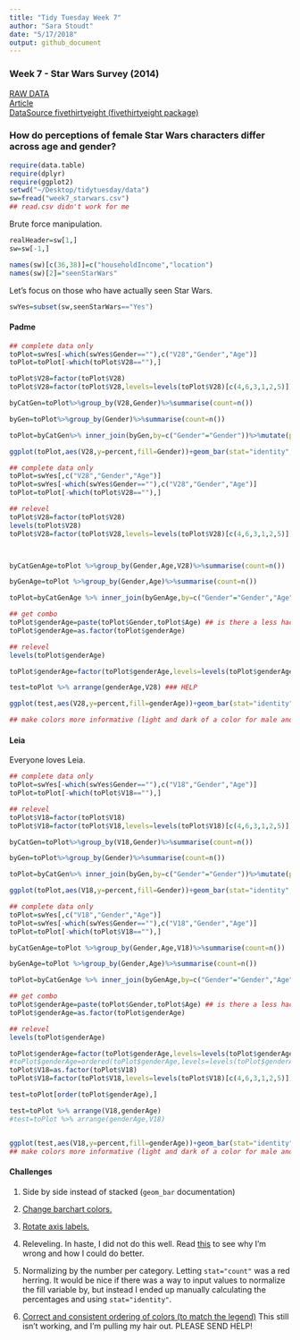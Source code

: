 ```yaml
---
title: "Tidy Tuesday Week 7"
author: "Sara Stoudt"
date: "5/17/2018"
output: github_document
---
```


### Week 7 - Star Wars Survey (2014)
[RAW DATA](https://github.com/fivethirtyeight/data/blob/master/star-wars-survey/StarWars.csv)  
[Article](https://fivethirtyeight.com/features/americas-favorite-star-wars-movies-and-least-favorite-characters/)  
[DataSource fivethirtyeight (fivethirtyeight package)](https://github.com/rudeboybert/fivethirtyeight)   

### How do perceptions of female Star Wars characters differ across age and gender?

```r
require(data.table)
require(dplyr)
require(ggplot2)
setwd("~/Desktop/tidytuesday/data")
sw=fread("week7_starwars.csv")
## read.csv didn't work for me
```

Brute force manipulation.

```r
realHeader=sw[1,]
sw=sw[-1,]

names(sw)[c(36,38)]=c("householdIncome","location")
names(sw)[2]="seenStarWars"

```

Let's focus on those who have actually seen Star Wars.

```r
swYes=subset(sw,seenStarWars=="Yes")
```

#### Padme

```r

## complete data only
toPlot=swYes[-which(swYes$Gender==""),c("V28","Gender","Age")]
toPlot=toPlot[-which(toPlot$V28==""),] 

toPlot$V28=factor(toPlot$V28)
toPlot$V28=factor(toPlot$V28,levels=levels(toPlot$V28)[c(4,6,3,1,2,5)]) ## GROSS!

byCatGen=toPlot%>%group_by(V28,Gender)%>%summarise(count=n())

byGen=toPlot%>%group_by(Gender)%>%summarise(count=n())

toPlot=byCatGen%>% inner_join(byGen,by=c("Gender"="Gender"))%>%mutate(percent=count.x/count.y)

```

```r
ggplot(toPlot,aes(V28,y=percent,fill=Gender))+geom_bar(stat="identity",position = position_dodge2(preserve = "total"))+theme(axis.text.x=element_text(angle=45,hjust=1))+xlab("")+ggtitle("How do you feel about Padme?")
```

```r
## complete data only
toPlot=swYes[,c("V28","Gender","Age")] 
toPlot=swYes[-which(swYes$Gender==""),c("V28","Gender","Age")]
toPlot=toPlot[-which(toPlot$V28==""),]

## relevel
toPlot$V28=factor(toPlot$V28)
levels(toPlot$V28)
toPlot$V28=factor(toPlot$V28,levels=levels(toPlot$V28)[c(4,6,3,1,2,5)]) ## GROSS!



byCatGenAge=toPlot %>%group_by(Gender,Age,V28)%>%summarise(count=n())

byGenAge=toPlot %>%group_by(Gender,Age)%>%summarise(count=n())

toPlot=byCatGenAge %>% inner_join(byGenAge,by=c("Gender"="Gender","Age"="Age")) %>% mutate(percent=count.x/count.y)

## get combo
toPlot$genderAge=paste(toPlot$Gender,toPlot$Age) ## is there a less hacky way to do this?
toPlot$genderAge=as.factor(toPlot$genderAge)

## relevel
levels(toPlot$genderAge)

toPlot$genderAge=factor(toPlot$genderAge,levels=levels(toPlot$genderAge)[c(2,6,3,7,4,8,1,5)]) ## GROSS!

```

```r

test=toPlot %>% arrange(genderAge,V28) ### HELP

ggplot(test,aes(V28,y=percent,fill=genderAge))+geom_bar(stat="identity",position = position_dodge2(preserve = "total"))+theme(axis.text.x=element_text(angle=45,hjust=1))+xlab("")+ggtitle("How do you feel about Padme?")+scale_fill_manual("legend",values=c("Female 18-29"="indianred","Male 18-29"="red","Female 30-44"="dodgerblue","Male 30-44" ="blue","Female 45-60"="green", "Male 45-60"="forestgreen","Female > 60" ="grey","Male > 60" ="black"))

## make colors more informative (light and dark of a color for male and female same age), rearrange levels so easier to compare

```

#### Leia 

Everyone loves Leia.

```r
## complete data only
toPlot=swYes[-which(swYes$Gender==""),c("V18","Gender","Age")]
toPlot=toPlot[-which(toPlot$V18==""),]

## relevel
toPlot$V18=factor(toPlot$V18)
toPlot$V18=factor(toPlot$V18,levels=levels(toPlot$V18)[c(4,6,3,1,2,5)]) ## GROSS!

byCatGen=toPlot%>%group_by(V18,Gender)%>%summarise(count=n())

byGen=toPlot%>%group_by(Gender)%>%summarise(count=n())

toPlot=byCatGen%>% inner_join(byGen,by=c("Gender"="Gender"))%>%mutate(percent=count.x/count.y)
```

```r
ggplot(toPlot,aes(V18,y=percent,fill=Gender))+geom_bar(stat="identity",position = position_dodge2(preserve = "total"))+theme(axis.text.x=element_text(angle=45,hjust=1))+xlab("")+ggtitle("How do you feel about Leia?")

```

```r
## complete data only
toPlot=swYes[,c("V18","Gender","Age")] 
toPlot=swYes[-which(swYes$Gender==""),c("V18","Gender","Age")]
toPlot=toPlot[-which(toPlot$V18==""),]

byCatGenAge=toPlot %>%group_by(Gender,Age,V18)%>%summarise(count=n())

byGenAge=toPlot %>%group_by(Gender,Age)%>%summarise(count=n())

toPlot=byCatGenAge %>% inner_join(byGenAge,by=c("Gender"="Gender","Age"="Age")) %>% mutate(percent=count.x/count.y)

## get combo
toPlot$genderAge=paste(toPlot$Gender,toPlot$Age) ## is there a less hacky way to do this?
toPlot$genderAge=as.factor(toPlot$genderAge)

## relevel
levels(toPlot$genderAge)

toPlot$genderAge=factor(toPlot$genderAge,levels=levels(toPlot$genderAge)[c(2,6,3,7,4,8,1,5)]) ## GROSS!
#toPlot$genderAge=ordered(toPlot$genderAge,levels=levels(toPlot$genderAge)[c(2,6,3,7,4,8,1,5)]) ## GROSS!
toPlot$V18=as.factor(toPlot$V18)
toPlot$V18=factor(toPlot$V18,levels=levels(toPlot$V18)[c(4,6,3,1,2,5)]) ## GROSS!

```


```r
test=toPlot[order(toPlot$genderAge),]

test=toPlot %>% arrange(V18,genderAge)
#test=toPlot %>% arrange(genderAge,V18)


ggplot(test,aes(V18,y=percent,fill=genderAge))+geom_bar(stat="identity",position = position_dodge2(preserve = "total"))+theme(axis.text.x=element_text(angle=45,hjust=1))+xlab("")+ggtitle("How do you feel about Leia?")+scale_fill_manual("legend",values=c("Female 18-29"="indianred","Male 18-29"="red","Female 30-44"="dodgerblue","Male 30-44" ="blue","Female 45-60"="green", "Male 45-60"="forestgreen","Female > 60" ="grey","Male > 60" ="black"))
## make colors more informative (light and dark of a color for male and female same age), rearrange levels so easier to compare


```

#### Challenges

1. Side by side instead of stacked (`geom_bar` documentation)

2. [Change barchart colors.](https://stackoverflow.com/questions/38788357/change-bar-plot-colour-in-geom-bar-with-ggplot2-in-r)

3. [Rotate axis labels.](https://stackoverflow.com/questions/1330989/rotating-and-spacing-axis-labels-in-ggplot2)

4. Releveling. In haste, I did not do this well. Read [this](https://www.tandfonline.com/doi/abs/10.1080/00031305.2017.1356375) to see why I'm wrong and how I could do better.

5. Normalizing by the number per category. Letting `stat="count"` was a red herring. It would be nice if there was a way to input values to normalize the fill variable by, but instead I ended up manually calculating the percentages and using `stat="identity"`.

6. [Correct and consistent ordering of colors (to match the legend)](https://github.com/tidyverse/ggplot2/issues/1472) This still isn't working, and I'm pulling my hair out. PLEASE SEND HELP!

